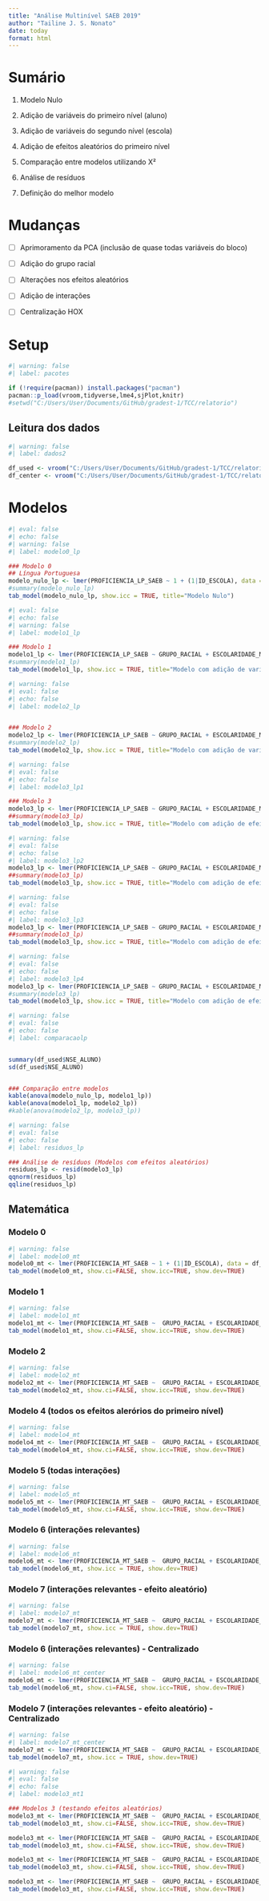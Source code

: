 ```yaml
---
title: "Análise Multinível SAEB 2019"
author: "Tailine J. S. Nonato"
date: today
format: html
---
```


# Sumário

1. Modelo Nulo

2. Adição de variáveis do primeiro nível (aluno)

3. Adição de variáveis do segundo nível (escola)

4. Adição de efeitos aleatórios do primeiro nível

5. Comparação entre modelos utilizando X²

6. Análise de resíduos

7. Definição do melhor modelo

# Mudanças

- [ ] Aprimoramento da PCA (inclusão de quase todas variáveis do bloco)

- [ ] Adição do grupo racial

- [ ] Alterações nos efeitos aleatórios

- [ ] Adição de interações

- [ ] Centralização HOX



# Setup

```r
#| warning: false
#| label: pacotes

if (!require(pacman)) install.packages("pacman")
pacman::p_load(vroom,tidyverse,lme4,sjPlot,knitr) 
#setwd("C:/Users/User/Documents/GitHub/gradest-1/TCC/relatorio")
```

## Leitura dos dados

```r
#| warning: false
#| label: dados2

df_used <- vroom("C:/Users/User/Documents/GitHub/gradest-1/TCC/relatorio/DADOS/df_used.csv")
df_center <- vroom("C:/Users/User/Documents/GitHub/gradest-1/TCC/relatorio/DADOS/df_center.csv")
```

# Modelos

```r
#| eval: false
#| echo: false
#| warning: false 
#| label: modelo0_lp

### Modelo 0
## Língua Portuguesa
modelo_nulo_lp <- lmer(PROFICIENCIA_LP_SAEB ~ 1 + (1|ID_ESCOLA), data = df_used)
#summary(modelo_nulo_lp)
tab_model(modelo_nulo_lp, show.icc = TRUE, title="Modelo Nulo")
```	


```r
#| eval: false
#| echo: false
#| warning: false
#| label: modelo1_lp

### Modelo 1
modelo1_lp <- lmer(PROFICIENCIA_LP_SAEB ~ GRUPO_RACIAL + ESCOLARIDADE_MAE + REPROVACAO + NSE_ALUNO + (1|ID_ESCOLA), data = df_used)
#summary(modelo1_lp)
tab_model(modelo1_lp, show.icc = TRUE, title="Modelo com adição de variáveis do primeiro nível")
```

```r
#| warning: false
#| eval: false
#| echo: false
#| label: modelo2_lp


### Modelo 2
modelo2_lp <- lmer(PROFICIENCIA_LP_SAEB ~ GRUPO_RACIAL + ESCOLARIDADE_MAE + REPROVACAO + NSE_ALUNO + NSE_ESCOLA + ID_AREA +  ID_LOCALIZACAO + (1|ID_ESCOLA), data = df_used)
#summary(modelo2_lp)
tab_model(modelo2_lp, show.icc = TRUE, title="Modelo com adição de variáveis do segundo nível")
```


```r
#| warning: false
#| eval: false
#| echo: false
#| label: modelo3_lp1

### Modelo 3
modelo3_lp <- lmer(PROFICIENCIA_LP_SAEB ~ GRUPO_RACIAL + ESCOLARIDADE_MAE + REPROVACAO + NSE_ALUNO + NSE_ESCOLA + ID_AREA +  ID_LOCALIZACAO + (1 + REPROVACAO|ID_ESCOLA), data = df_used)
##summary(modelo3_lp)
tab_model(modelo3_lp, show.icc = TRUE, title="Modelo com adição de efeitos aleatórios do primeiro nível")
```

```r
#| warning: false
#| eval: false
#| echo: false
#| label: modelo3_lp2
modelo3_lp <- lmer(PROFICIENCIA_LP_SAEB ~ GRUPO_RACIAL + ESCOLARIDADE_MAE + REPROVACAO + NSE_ALUNO + NSE_ESCOLA + ID_AREA +  ID_LOCALIZACAO + (1 + GRUPO_RACIAL|ID_ESCOLA), data = df_used)
##summary(modelo3_lp)
tab_model(modelo3_lp, show.icc = TRUE, title="Modelo com adição de efeitos aleatórios do primeiro nível")
```

```r
#| warning: false
#| eval: false
#| echo: false
#| label: modelo3_lp3
modelo3_lp <- lmer(PROFICIENCIA_LP_SAEB ~ GRUPO_RACIAL + ESCOLARIDADE_MAE + REPROVACAO + NSE_ALUNO + NSE_ESCOLA  + ID_AREA +  ID_LOCALIZACAO + (1 + NSE_ALUNO|ID_ESCOLA), data = df_used)
##summary(modelo3_lp)
tab_model(modelo3_lp, show.icc = TRUE, title="Modelo com adição de efeitos aleatórios do primeiro nível")
```

```r
#| warning: false
#| eval: false
#| echo: false
#| label: modelo3_lp4
modelo3_lp <- lmer(PROFICIENCIA_LP_SAEB ~ GRUPO_RACIAL + ESCOLARIDADE_MAE + REPROVACAO + NSE_ALUNO + NSE_ESCOLA  + ID_AREA +  ID_LOCALIZACAO + (1 + NSE_ALUNO + GRUPO_RACIAL + REPROVACAO|ID_ESCOLA), data = df_used)
#summary(modelo3_lp)
tab_model(modelo3_lp, show.icc = TRUE, title="Modelo com adição de efeitos aleatórios do primeiro nível")
```


```r
#| warning: false
#| eval: false
#| echo: false
#| label: comparacaolp


summary(df_used$NSE_ALUNO)
sd(df_used$NSE_ALUNO)


### Comparação entre modelos
kable(anova(modelo_nulo_lp, modelo1_lp))
kable(anova(modelo1_lp, modelo2_lp))
#kable(anova(modelo2_lp, modelo3_lp))
```


```r
#| warning: false
#| eval: false
#| echo: false
#| label: residuos_lp

### Análise de resíduos (Modelos com efeitos aleatórios)
residuos_lp <- resid(modelo3_lp)
qqnorm(residuos_lp)
qqline(residuos_lp)
```

## Matemática

### Modelo 0
```r
#| warning: false
#| label: modelo0_mt
modelo0_mt <- lmer(PROFICIENCIA_MT_SAEB ~ 1 + (1|ID_ESCOLA), data = df_used)
tab_model(modelo0_mt, show.ci=FALSE, show.icc=TRUE, show.dev=TRUE)
```	

### Modelo 1
```r
#| warning: false
#| label: modelo1_mt
modelo1_mt <- lmer(PROFICIENCIA_MT_SAEB ~  GRUPO_RACIAL + ESCOLARIDADE_MAE + REPROVACAO + NSE_ALUNO + (1|ID_ESCOLA), data = df_used)
tab_model(modelo1_mt, show.ci=FALSE, show.icc=TRUE, show.dev=TRUE)
```

### Modelo 2
```r
#| warning: false
#| label: modelo2_mt
modelo2_mt <- lmer(PROFICIENCIA_MT_SAEB ~  GRUPO_RACIAL + ESCOLARIDADE_MAE + REPROVACAO + NSE_ALUNO + NSE_ESCOLA + ID_AREA +  ID_LOCALIZACAO + (1|ID_ESCOLA), data = df_used)
tab_model(modelo2_mt, show.ci=FALSE, show.icc=TRUE, show.dev=TRUE)
```	


### Modelo 4 (todos os efeitos alerórios do primeiro nível)

```r
#| warning: false
#| label: modelo4_mt
modelo4_mt <- lmer(PROFICIENCIA_MT_SAEB ~  GRUPO_RACIAL + ESCOLARIDADE_MAE + REPROVACAO + NSE_ALUNO + NSE_ESCOLA + ID_AREA +  ID_LOCALIZACAO + (1 + NSE_ALUNO + REPROVACAO + ESCOLARIDADE_MAE + GRUPO_RACIAL|ID_ESCOLA), data = df_used)
tab_model(modelo4_mt, show.ci=FALSE, show.icc=TRUE, show.dev=TRUE)
```	

### Modelo 5 (todas interações)

```r
#| warning: false
#| label: modelo5_mt
modelo5_mt <- lmer(PROFICIENCIA_MT_SAEB ~  GRUPO_RACIAL + ESCOLARIDADE_MAE + REPROVACAO + NSE_ALUNO + NSE_ESCOLA + ID_AREA +  ID_LOCALIZACAO + NSE_ESCOLA:REPROVACAO + NSE_ESCOLA:GRUPO_RACIAL + NSE_ESCOLA:ESCOLARIDADE_MAE + (1 + NSE_ALUNO + REPROVACAO + ESCOLARIDADE_MAE + GRUPO_RACIAL|ID_ESCOLA), data = df_used)
tab_model(modelo5_mt, show.ci=FALSE, show.icc=TRUE, show.dev=TRUE)
```	

### Modelo 6 (interações relevantes)

```r
#| warning: false
#| label: modelo6_mt
modelo6_mt <- lmer(PROFICIENCIA_MT_SAEB ~  GRUPO_RACIAL + ESCOLARIDADE_MAE + REPROVACAO + NSE_ALUNO + NSE_ESCOLA + ID_AREA +  ID_LOCALIZACAO + NSE_ESCOLA:REPROVACAO + NSE_ESCOLA:ESCOLARIDADE_MAE +  (1 + NSE_ALUNO + REPROVACAO + ESCOLARIDADE_MAE + GRUPO_RACIAL|ID_ESCOLA), data = df_used)
tab_model(modelo6_mt, show.icc = TRUE, show.dev=TRUE)
```	

### Modelo 7 (interações relevantes - efeito aleatório)

```r
#| warning: false
#| label: modelo7_mt
modelo7_mt <- lmer(PROFICIENCIA_MT_SAEB ~  GRUPO_RACIAL + ESCOLARIDADE_MAE + REPROVACAO + NSE_ALUNO + NSE_ESCOLA + ID_AREA +  ID_LOCALIZACAO + NSE_ESCOLA:REPROVACAO + NSE_ESCOLA:ESCOLARIDADE_MAE +  (1 + NSE_ALUNO + REPROVACAO + GRUPO_RACIAL|ID_ESCOLA), data = df_used)
tab_model(modelo7_mt, show.icc = TRUE, show.dev=TRUE)
```	


### Modelo 6 (interações relevantes) - Centralizado

```r
#| warning: false
#| label: modelo6_mt_center
modelo6_mt <- lmer(PROFICIENCIA_MT_SAEB ~  GRUPO_RACIAL + ESCOLARIDADE_MAE + REPROVACAO + NSE_ALUNO + NSE_ESCOLA + ID_AREA +  ID_LOCALIZACAO + NSE_ESCOLA:REPROVACAO + NSE_ESCOLA:ESCOLARIDADE_MAE +  (1 + NSE_ALUNO + REPROVACAO + ESCOLARIDADE_MAE + GRUPO_RACIAL|ID_ESCOLA), data = df_center)
tab_model(modelo6_mt, show.ci=FALSE, show.icc=TRUE, show.dev=TRUE)
```	

### Modelo 7 (interações relevantes - efeito aleatório) - Centralizado

```r
#| warning: false
#| label: modelo7_mt_center
modelo7_mt <- lmer(PROFICIENCIA_MT_SAEB ~  GRUPO_RACIAL + ESCOLARIDADE_MAE + REPROVACAO + NSE_ALUNO + NSE_ESCOLA + ID_AREA +  ID_LOCALIZACAO + NSE_ESCOLA:REPROVACAO + NSE_ESCOLA:ESCOLARIDADE_MAE +  (1 + NSE_ALUNO + REPROVACAO + GRUPO_RACIAL|ID_ESCOLA), data = df_center)
tab_model(modelo7_mt, show.icc = TRUE, show.dev=TRUE)
```	


```r
#| warning: false
#| eval: false
#| echo: false
#| label: modelo3_mt1

### Modelos 3 (testando efeitos aleatórios)
modelo3_mt <- lmer(PROFICIENCIA_MT_SAEB ~  GRUPO_RACIAL + ESCOLARIDADE_MAE + REPROVACAO + NSE_ALUNO + NSE_ESCOLA + ID_AREA +  ID_LOCALIZACAO + (1 + REPROVACAO|ID_ESCOLA), data = df_used)
tab_model(modelo3_mt, show.ci=FALSE, show.icc=TRUE, show.dev=TRUE)

modelo3_mt <- lmer(PROFICIENCIA_MT_SAEB ~  GRUPO_RACIAL + ESCOLARIDADE_MAE + REPROVACAO + NSE_ALUNO + NSE_ESCOLA + ID_AREA +  ID_LOCALIZACAO + (1 + GRUPO_RACIAL|ID_ESCOLA), data = df_used)
tab_model(modelo3_mt, show.ci=FALSE, show.icc=TRUE, show.dev=TRUE)

modelo3_mt <- lmer(PROFICIENCIA_MT_SAEB ~  GRUPO_RACIAL + ESCOLARIDADE_MAE + REPROVACAO + NSE_ALUNO + NSE_ESCOLA + ID_AREA +  ID_LOCALIZACAO + (1 + NSE_ALUNO|ID_ESCOLA), data = df_used)
tab_model(modelo3_mt, show.ci=FALSE, show.icc=TRUE, show.dev=TRUE)

modelo3_mt <- lmer(PROFICIENCIA_MT_SAEB ~  GRUPO_RACIAL + ESCOLARIDADE_MAE + REPROVACAO + NSE_ALUNO + NSE_ESCOLA + ID_AREA +  ID_LOCALIZACAO + (1 + ESCOLARIDADE_MAE|ID_ESCOLA), data = df_used)
tab_model(modelo3_mt, show.ci=FALSE, show.icc=TRUE, show.dev=TRUE)
```	
